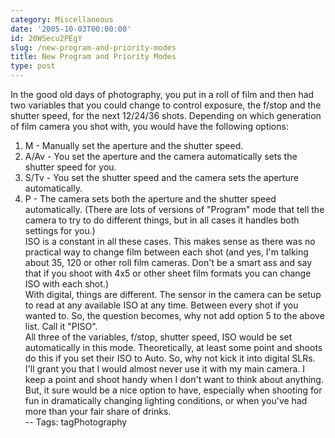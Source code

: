 ```yaml
---
category: Miscellaneous
date: '2005-10-03T00:00:00'
id: 20WSecu2PEgY
slug: /new-program-and-priority-modes
title: New Program and Priority Modes
type: post
---
```


In the good old days of photography, you put in a roll of film and
then had two variables that you could change to control exposure,
the f/stop and the shutter speed, for the next 12/24/36 shots.
Depending on which generation of film camera you shot with, you
would have the following options:  
1) M - Manually set the aperture and the shutter speed.  
2) A/Av - You set the aperture and the camera automatically sets
the shutter speed for you.  
3) S/Tv - You set the shutter speed and the camera sets the
aperture automatically.  
4) P - The camera sets both the aperture and the shutter speed
automatically. (There are lots of versions of "Program" mode that
tell the camera to try to do different things, but in all cases it
handles both settings for you.)  
ISO is a constant in all these cases. This makes sense as there was
no practical way to change film between each shot (and yes, I'm
talking about 35, 120 or other roll film cameras. Don't be a smart
ass and say that if you shoot with 4x5 or other sheet film formats
you can change ISO with each shot.)  
With digital, things are different. The sensor in the camera can be
setup to read at any available ISO at any time. Between every shot
if you wanted to. So, the question becomes, why not add option 5 to
the above list. Call it "PISO".  
All three of the variables, f/stop, shutter speed, ISO would be set
automatically in this mode. Theoretically, at least some point and
shoots do this if you set their ISO to Auto. So, why not kick it
into digital SLRs. I'll grant you that I would almost never use it
with my main camera. I keep a point and shoot handy when I don't
want to think about anything. But, it sure would be a nice option
to have, especially when shooting for fun in dramatically changing
lighting conditions, or when you've had more than your fair share
of drinks.  
-- Tags: tagPhotography
